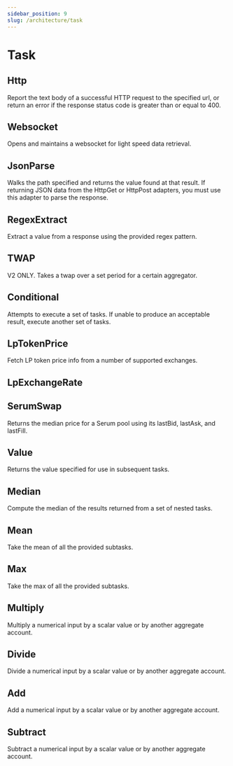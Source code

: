 ```yaml
---
sidebar_position: 9
slug: /architecture/task
---
```


# Task

## Http

Report the text body of a successful HTTP request to the specified url, or return an error if the response status code is greater than or equal to 400.

## Websocket

Opens and maintains a websocket for light speed data retrieval.

## JsonParse

Walks the path specified and returns the value found at that result. If returning JSON data from the HttpGet or HttpPost adapters, you must use this adapter to parse the response.

## RegexExtract

Extract a value from a response using the provided regex pattern.

## TWAP

V2 ONLY. Takes a twap over a set period for a certain aggregator.

## Conditional

Attempts to execute a set of tasks. If unable to produce an acceptable result, execute another set of tasks.

## LpTokenPrice

Fetch LP token price info from a number of supported exchanges.

## LpExchangeRate

## SerumSwap

Returns the median price for a Serum pool using its lastBid, lastAsk, and lastFill.

## Value

Returns the value specified for use in subsequent tasks.

## Median

Compute the median of the results returned from a set of nested tasks.

## Mean

Take the mean of all the provided subtasks.

## Max

Take the max of all the provided subtasks.

## Multiply

Multiply a numerical input by a scalar value or by another aggregate account.

## Divide

Divide a numerical input by a scalar value or by another aggregate account.

## Add

Add a numerical input by a scalar value or by another aggregate account.

## Subtract

Subtract a numerical input by a scalar value or by another aggregate account.

